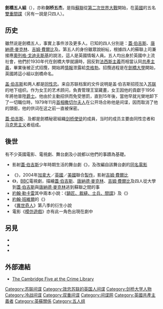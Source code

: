 {{expand|time=2015-12-27T06:19:15+00:00}}
{{noteTA
|G1=Show
|G2=TV
|G3=PoliticiansUK
|G4=UK Places
|G5=Country
}}
'''劍橋五人組'''（{{lang-en|Cambridge Five}}），亦称'''剑桥五杰'''，是指[[蘇聯|蘇聯]]從[[第二次世界大戰|第二次世界大戰]]開始，在[[英國|英國]]的五名[[雙重間諜|雙重間諜]]（另有一說是只四人）。

==历史==
雖然说是劍橋五人，事實上事件涉及更多人。已知的四人分別是：[[蓋·伯吉斯|蓋·伯吉斯]]、[[唐納德·麥克林|唐納德·麥克林]]、[[金·費爾比|吉姆·費爾比]]及{{link-en|安東尼·布朗特|Anthony Blunt}}。第五人的身份雖眾說紛紜，根據四人的蘇聯上司兼接應[[奧列格·戈迪夫斯基|奧列格·戈迪夫斯基]]的說法，這人是英國情報人員{{link-en|約翰·凱恩克洛斯|John Cairncross}}。五人均出身於英國中上流社會，他們於1930年代在劍橋大學就讀時，因反對[[法西斯主義|法西斯主義]]而相當认同[[共產主義|共產主義]]，畢業後被正式招攬，開始將[[情報|情報]]泄露給[[克格勃|克格勃]]。招攬過程是在[[劍橋大學|劍橋大學]]開始，英國將這小組以劍橋命名。

[[盖·伯吉斯|盖·伯吉斯]]和{{link-en|安東尼·布朗特|Anthony Blunt}}两人都是[[同性恋|同性恋]]。来自苏联档案的文件说明是盖·伯吉斯招揽{{link-en|安東尼·布朗特|Anthony Blunt}}加入[[苏联|苏联]]的地下组织。{{link-en|安東尼·布朗特|Anthony Blunt}}作为女王的艺术顾问，負責管理王室藏畫，女王因他的貢獻于1956年將他晉陞[[爵士|爵士]]。他由於主動招供而免受懲罰，直到15年後，當他早就光榮地卸下了一切職位時，1979年11月[[英國首相|首相]][[玛格丽特·撒切尔|撒切尔夫人]]在公开场合称他是间谍，因而取消了他的頭銜，他的供词在这之前一直被保密。

[[蓋·伯吉斯|蓋·伯吉斯]]、{{link-en|安東尼·布朗特|Anthony Blunt}}及{{link-en|約翰·凱恩克洛斯|John Cairncross}}都是劍橋秘密組織[[剑桥使徒|剑桥使徒]]的成員，当时的成员主要由同性恋者和[[马克思主义|马克思主义]]者组成。

==後世==
有不少英國電影、電視劇、舞台劇及小說都以他們的事蹟為基礎。

* {{link-en|朱利安·米契爾|Julian Mitchell}}影射[[蓋·伯吉斯|蓋·伯吉斯]]少年時期生活的舞台劇《{{link-en|他鄉異國|Another Country (play)}}》，及改編自該舞台劇的[[同窗之戀|同名電影]]
* 《{{link-en|忠誠與背叛|A Different Loyalty}}》，2004年[[加拿大電影|加拿大]]／[[英國電影|英國]]／[[美國電影|美國]]聯合[[製片|製作]]，影射[[吉姆·費爾比|吉姆·費爾比]]
* 《{{link-en|劍橋風雲|Cambridge Spies}}》，[[BBC|BBC]]電視劇，描繪[[蓋·伯吉斯|蓋·伯吉斯]]、[[唐納德·麥克林|唐納德·麥克林]]、[[吉姆·費爾比|吉姆·費爾比]]及{{link-en|安東尼·布朗特|Anthony Blunt}}四人從大學到[[蓋·伯吉斯|蓋·伯吉斯]]與[[唐納德·麥克林|唐納德·麥克林]]逃到蘇聯之間的事
* [[約翰·勒卡雷|約翰·勒卡雷]]其中兩本小說：《[[鍋匠、裁縫、士兵、間諜|鍋匠、裁縫、士兵、間諜]]》及《{{link-en|完美的間諜|The Perfect Spy}}》
* [[約翰·班維爾|約翰·班維爾]]的《{{link-en|無法企及|The Untouchable}}》
* 《[[異世奇人|異世奇人]]》第八季的衍生小說{{link-en|Endgame|Endgame (Doctor Who)|Endgame}}
* 電影《[[模仿遊戲|模仿遊戲]]》亦有{{link-en|約翰·凱恩克洛斯|John Cairncross}}此一角色出現在劇中
<!--==參考==
<references />-->

== 另見 ==
* {{le|波特蘭間諜網|Portland Spy Ring}}
* {{le|吉姆·斯卡頓|Jim Skardon}}
* {{le|尤里·莫丁|Yuri Modin}}

==外部連結==
* [https://web.archive.org/web/20070930211635/http://www.crimelibrary.com/terrorists_spies/spies/cambridge/ The Cambridge Five at the Crime Library]

{{苏联间谍}}
{{Authority control}}
[[Category:苏联间谍|Category:苏联间谍]]
[[Category:效忠苏联的英国人间谍|Category:效忠苏联的英国人间谍]]
[[Category:剑桥大学人物|Category:剑桥大学人物]]
[[Category:冷战间谍|Category:冷战间谍]]
[[Category:双重间谍|Category:双重间谍]]
[[Category:间谍网|Category:间谍网]]
[[Category:英國共產主義者|Category:英國共產主義者]]
[[Category:英蘇關係|Category:英蘇關係]]
[[Category:五人组|Category:五人组]]